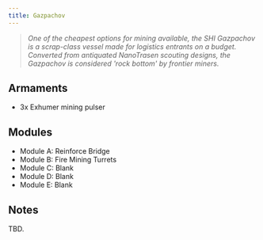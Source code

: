 ```yaml
---
title: Gazpachov
---
```



> *One of the cheapest options for mining available, the SHI Gazpachov is a scrap-class vessel made for logistics entrants on a budget. Converted from antiquated NanoTrasen scouting designs, the Gazpachov is considered 'rock bottom' by frontier miners.*


## Armaments

* 3x Exhumer mining pulser


## Modules

* Module A: Reinforce Bridge
* Module B: Fire Mining Turrets
* Module C: Blank
* Module D: Blank
* Module E: Blank


## Notes

TBD.